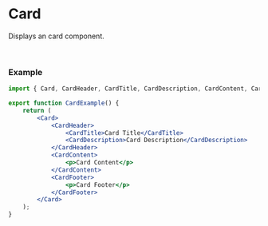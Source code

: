 
# Card

Displays an card component.

<CardExample />

<br />

### Example

```jsx
import { Card, CardHeader, CardTitle, CardDescription, CardContent, CardFooter } from '@edge-ui/react';

export function CardExample() {
    return (
        <Card>
            <CardHeader>
                <CardTitle>Card Title</CardTitle>
                <CardDescription>Card Description</CardDescription>
            </CardHeader>
            <CardContent>
                <p>Card Content</p>
            </CardContent>
            <CardFooter>
                <p>Card Footer</p>
            </CardFooter>
        </Card>
    );
}
```
